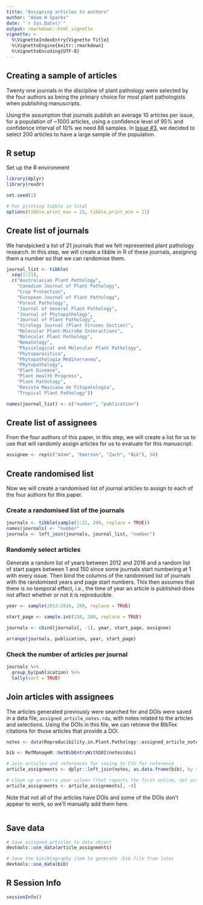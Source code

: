```yaml
---
title: "Assigning articles to authors"
author: "Adam H Sparks"
date: "`r Sys.Date()`"
output: rmarkdown::html_vignette
vignette: >
  %\VignetteIndexEntry{Vignette Title}
  %\VignetteEngine{knitr::rmarkdown}
  %\VignetteEncoding{UTF-8}
---
```


## Creating a sample of articles

Twenty one journals in the discipline of plant pathology were selected by the four authors as being the primary choice for most plant pathologists when publishing manuscripts.

Using the assumption that journals publish an average 10 articles per issue, for a population of ~1000 articles, using a confidence level of 95% and confidence interval of 10% we need 88 samples. In [Issue #3](https://github.com/adamhsparks/Reproducible-Research-in-Plant-Pathology/issues/3), we decided to select 200 articles to have a large sample of the population.

## R setup
Set up the R environment

```r
library(dplyr)
library(readr)

set.seed(1)

# For printing tibble in total
options(tibble.print_max = 21, tibble.print_min = 21)
```
## Create list of journals

We handpicked a list of 21 journals that we felt represented plant pathology research. In this step, we will create a tibble in R of these journals, assigning them a number so that we can randomise them.

```r
journal_list <- tibble(
  seq(1:21),
  c("Australasian Plant Pathology",
    "Canadian Journal of Plant Pathology",
    "Crop Protection",
    "European Journal of Plant Pathology",
    "Forest Pathology",
    "Journal of General Plant Pathology",
    "Journal of Phytopathology",
    "Journal of Plant Pathology",
    "Virology Journal (Plant Viruses Section)",
    "Molecular Plant-Microbe Interactions",
    "Molecular Plant Pathology",
    "Nematology",
    "Physiological and Molecular Plant Pathology",
    "Phytoparasitica",
    "Phytopathologia Mediterranea",
    "Phytopathology",
    "Plant Disease",
    "Plant Health Progress",
    "Plant Pathology",
    "Revista Mexicana de Fitopatología",
    "Tropical Plant Pathology"))

names(journal_list) <- c("number", "publication")
```

## Create list of assignees
From the four authors of this paper, in this step, we will create a list for us to use that will randomly assign articles for us to evaluate for this manuscript.

```r
assignee <- rep(c("Adam", "Emerson", "Zach", "Nik"), 50)

```

## Create randomised list

Now we will create a randomised list of journal articles to assign to each of the four authors for this paper.

### Create a randomised list of the journals

```r
journals <- tibble(sample(1:21, 200, replace = TRUE))
names(journals) <- "number"
journals <- left_join(journals, journal_list, "number")
```

### Randomly select articles

Generate a random list of years between 2012 and 2016 and a random list of start pages between 1 and 150 since some journals start numbering at 1 with every issue. Then bind the columns of the randomised list of journals with the randomised years and page start numbers. This then assumes that there is no temporal effect, _i.e._, the time of year an article is published does not affect whether or not it is reproducible.


```r

year <- sample(2012:2016, 200, replace = TRUE)

start_page <- sample.int(150, 200, replace = TRUE)

journals <- cbind(journals[, -1], year, start_page, assignee)

arrange(journals, publication, year, start_page)

```

### Check the number of articles per journal

```r
journals %>%  
  group_by(publication) %>% 
  tally(sort = TRUE) 
```

## Join articles with assignees

The articles generated previously were searched for and DOIs were saved in a data file, `assigned_article_notes.rda`, with notes related to the articles and selections. Using the DOIs in this file, we can retrieve the BibTex citations for those articles that provide a DOI.

```r
notes <- data(Reproducibility.in.Plant.Pathology::assigned_article_notes)

bib <- RefManageR::GetBibEntryWithDOI(notes$doi)

# Join articles and references for saving to CSV for reference
article_assignments <- dplyr::left_join(notes, as.data.frame(bib), by = "doi")

# clean up an extra year column (that reports the first online, not actual print publish year)
article_assignments <- article_assignments[, -9]

```

Note that not all of the articles have DOIs and some of the DOIs don't appear to work, so we'll manually add them here.

```r

```

## Save data

```r
# Save assigned_articles to data object
devtools::use_data(article_assignments)

# Save the bibiblography item to generate .bib file from later
devtools::use_data(bib)
```

## R Session Info
```r
sessionInfo()
```
